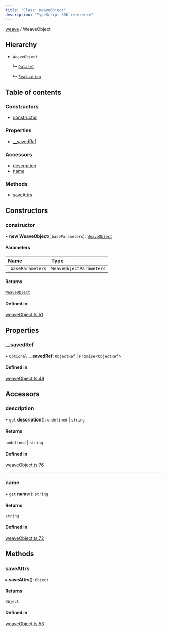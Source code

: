 ```yaml
---
title: "Class: WeaveObject"
description: "TypeScript SDK reference"
---
```


[weave](../) / WeaveObject



## Hierarchy

- `WeaveObject`

  ↳ [`Dataset`](./Dataset)

  ↳ [`Evaluation`](./Evaluation)

## Table of contents

### Constructors

- [constructor](./WeaveObject#constructor)

### Properties

- [\_\_savedRef](./WeaveObject#__savedref)

### Accessors

- [description](./WeaveObject#description)
- [name](./WeaveObject#name)

### Methods

- [saveAttrs](./WeaveObject#saveattrs)

## Constructors

### constructor

• **new WeaveObject**(`_baseParameters`): [`WeaveObject`](./WeaveObject)

#### Parameters

| Name | Type |
| :------ | :------ |
| `_baseParameters` | `WeaveObjectParameters` |

#### Returns

[`WeaveObject`](./WeaveObject)

#### Defined in

[weaveObject.ts:51](https://github.com/wandb/weave/blob/5d9590d2658eeb69c9c9f04342e107bf9a0a4c90/sdks/node/src/weaveObject.ts#L51)

## Properties

### \_\_savedRef

• `Optional` **\_\_savedRef**: `ObjectRef` \| `Promise`\<`ObjectRef`\>

#### Defined in

[weaveObject.ts:49](https://github.com/wandb/weave/blob/5d9590d2658eeb69c9c9f04342e107bf9a0a4c90/sdks/node/src/weaveObject.ts#L49)

## Accessors

### description

• `get` **description**(): `undefined` \| `string`

#### Returns

`undefined` \| `string`

#### Defined in

[weaveObject.ts:76](https://github.com/wandb/weave/blob/5d9590d2658eeb69c9c9f04342e107bf9a0a4c90/sdks/node/src/weaveObject.ts#L76)

___

### name

• `get` **name**(): `string`

#### Returns

`string`

#### Defined in

[weaveObject.ts:72](https://github.com/wandb/weave/blob/5d9590d2658eeb69c9c9f04342e107bf9a0a4c90/sdks/node/src/weaveObject.ts#L72)

## Methods

### saveAttrs

▸ **saveAttrs**(): `Object`

#### Returns

`Object`

#### Defined in

[weaveObject.ts:53](https://github.com/wandb/weave/blob/5d9590d2658eeb69c9c9f04342e107bf9a0a4c90/sdks/node/src/weaveObject.ts#L53)